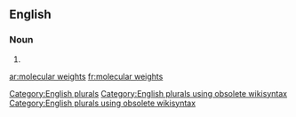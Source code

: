 
==English==

===Noun===
{{head|en}}

# {{plural of|molecular weight}}

[[Category:English plurals]][[Category:English plurals using obsolete wikisyntax]][[Category:English plurals using obsolete wikisyntax]]

[[ar:molecular weights]]
[[fr:molecular weights]]